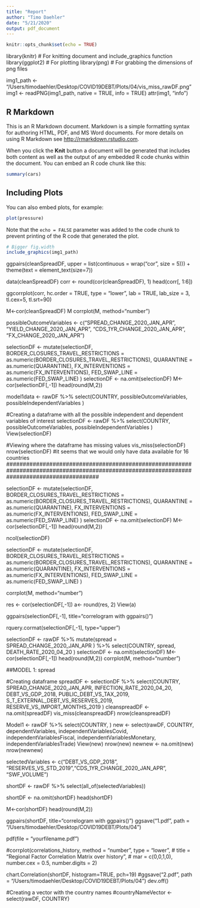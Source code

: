 ```yaml
---
title: "Report"
author: "Timo Daehler"
date: "5/21/2020"
output: pdf_document
---
```


```r
knitr::opts_chunk$set(echo = TRUE)
```


library(knitr)    # For knitting document and include_graphics function
library(ggplot2)  # For plotting
library(png)      # For grabbing the dimensions of png files

img1_path <- "/Users/timodaehler/Desktop/COVID19DEBT/Plots/04/vis_miss_rawDF.png"
img1 <- readPNG(img1_path, native = TRUE, info = TRUE)
attr(img1, "info")





## R Markdown

This is an R Markdown document. Markdown is a simple formatting syntax for authoring HTML, PDF, and MS Word documents. For more details on using R Markdown see <http://rmarkdown.rstudio.com>.

When you click the **Knit** button a document will be generated that includes both content as well as the output of any embedded R code chunks within the document. You can embed an R code chunk like this:

```r
summary(cars)
```

## Including Plots

You can also embed plots, for example:

```r
plot(pressure)
```

Note that the `echo = FALSE` parameter was added to the code chunk to prevent printing of the R code that generated the plot.

```r
# Bigger fig.width
include_graphics(img1_path)
```















ggpairs(cleanSpreadDF,
        upper = list(continuous = wrap("cor", size = 5))) + theme(text = element_text(size=7))


data(cleanSpreadDF)
corr <- round(cor(cleanSpreadDF), 1)
head(corr[, 1:6])

ggcorrplot(corr, hc.order = TRUE, type = "lower",
           lab = TRUE, lab_size = 3, tl.cex=5, tl.srt=90) 









M<-cor(cleanSpreadDF)
M
corrplot(M, method="number")






possibleOutcomeVariables <- c("SPREAD_CHANGE_2020_JAN_APR", "YIELD_CHANGE_2020_JAN_APR", "CDS_1YR_CHANGE_2020_JAN_APR", "FX_CHANGE_2020_JAN_APR")


selectionDF <- mutate(selectionDF, BORDER_CLOSURES_TRAVEL_RESTRICTIONS = as.numeric(BORDER_CLOSURES_TRAVEL_RESTRICTIONS), QUARANTINE = as.numeric(QUARANTINE), FX_INTERVENTIONS = as.numeric(FX_INTERVENTIONS), FED_SWAP_LINE = as.numeric(FED_SWAP_LINE)  )
selectionDF <- na.omit(selectionDF)
M<-cor(selectionDF[,-1])
head(round(M,2))




model1data <- rawDF %>% select(COUNTRY, possibleOutcomeVariables, possibleIndependentVariables )


############################################################################################################################################


























































############################################################################################################################################
#Creating a dataframe with all the possible independent and dependent variables of interest
selectionDF <- rawDF %>% select(COUNTRY, possibleOutcomeVariables, possibleIndependentVariables )
View(selectionDF)

#Viewing where the dataframe has missing values
vis_miss(selectionDF)
nrow(selectionDF) #it seems that we would only have data available for 16 countries
############################################################################################################################################

selectionDF <- mutate(selectionDF, BORDER_CLOSURES_TRAVEL_RESTRICTIONS = as.numeric(BORDER_CLOSURES_TRAVEL_RESTRICTIONS), QUARANTINE = as.numeric(QUARANTINE), FX_INTERVENTIONS = as.numeric(FX_INTERVENTIONS), FED_SWAP_LINE = as.numeric(FED_SWAP_LINE)  )
selectionDF <- na.omit(selectionDF)
M<-cor(selectionDF[,-1])
head(round(M,2))

ncol(selectionDF)


selectionDF <- mutate(selectionDF, BORDER_CLOSURES_TRAVEL_RESTRICTIONS = as.numeric(BORDER_CLOSURES_TRAVEL_RESTRICTIONS), QUARANTINE = as.numeric(QUARANTINE), FX_INTERVENTIONS = as.numeric(FX_INTERVENTIONS), FED_SWAP_LINE = as.numeric(FED_SWAP_LINE)  )


corrplot(M, method="number")

res <- cor(selectionDF[,-1])
a<- round(res, 2)
View(a)

ggpairs(selectionDF[,-1], title="correlogram with ggpairs()") 

rquery.cormat(selectionDF[,-1], type="upper")


selectionDF <- rawDF %>% mutate(spread = SPREAD_CHANGE_2020_JAN_APR ) %>% select(COUNTRY, spread, DEATH_RATE_2020_04_20 )
selectionDF <- na.omit(selectionDF)
M<-cor(selectionDF[,-1])
head(round(M,2))
corrplot(M, method="number")



############################################################################################################################################
##MODEL 1: spread

#Creating dataframe
spreadDF <- selectionDF %>% select(COUNTRY, SPREAD_CHANGE_2020_JAN_APR, INFECTION_RATE_2020_04_20, DEBT_VS_GDP_2018, PUBLIC_DEBT_VS_TAX_2019, S_T_EXTERNAL_DEBT_VS_RESERVES_2019, RESERVE_VS_IMPORT_MONTHS_2019 )
cleanspreadDF <- na.omit(spreadDF)
vis_miss(cleanspreadDF)
nrow(cleanspreadDF)





Model1 <- rawDF %>% select(COUNTRY, )
new <- select(rawDF, COUNTRY, dependentVariables, independentVariablesCovid, independentVariablesFiscal, independentVariablesMonetary, independentVariablesTrade) 
View(new)
nrow(new)
newnew <- na.omit(new)
nrow(newnew)


selectedVariables <- c("DEBT_VS_GDP_2018", "RESERVES_VS_STD_2019","CDS_1YR_CHANGE_2020_JAN_APR", "SWF_VOLUME")

shortDF <-  rawDF %>%
            select(all_of(selectedVariables))

shortDF <- na.omit(shortDF)
head(shortDF)
  



M<-cor(shortDF)
head(round(M,2))



ggpairs(shortDF, title="correlogram with ggpairs()") 
ggsave("1.pdf", path = "/Users/timodaehler/Desktop/COVID19DEBT/Plots/04")

pdf(file = "yourfilename.pdf")

#corrplot(correlations_history, method = "number", type = "lower", 
#         title = "Regional Factor Correlation Matrix over history", 
#         mar = c(0,0,1,0), number.cex = 0.5, number.digits = 2)


chart.Correlation(shortDF, histogram=TRUE, pch=19)
#ggsave("2.pdf", path = "/Users/timodaehler/Desktop/COVID19DEBT/Plots/04")
dev.off()




#Creating a vector with the country names
#countryNameVector <- select(rawDF, COUNTRY)
